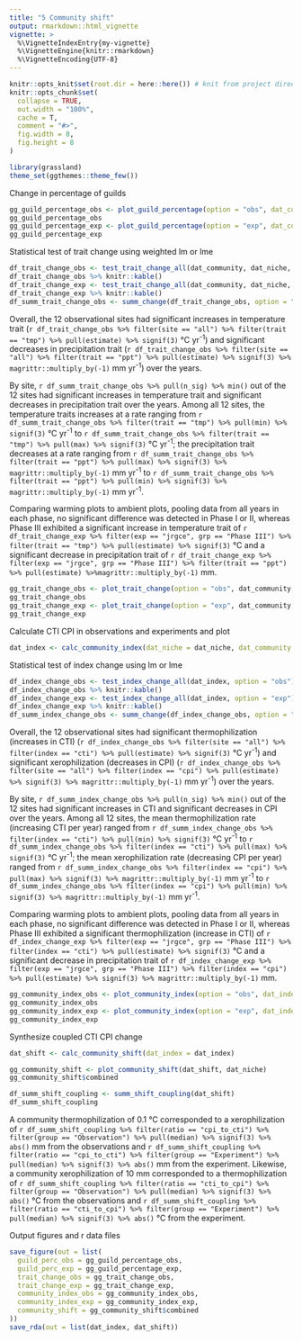 ```yaml
---
title: "5 Community shift"
output: rmarkdown::html_vignette
vignette: >
  %\VignetteIndexEntry{my-vignette}
  %\VignetteEngine{knitr::rmarkdown}
  %\VignetteEncoding{UTF-8}
---
```


```r
knitr::opts_knit$set(root.dir = here::here()) # knit from project directory
knitr::opts_chunk$set(
  collapse = TRUE,
  out.width = "100%",
  cache = T,
  comment = "#>",
  fig.width = 8,
  fig.height = 8
)
```

```r
library(grassland)
theme_set(ggthemes::theme_few())
```

Change in percentage of guilds
```r
gg_guild_percentage_obs <- plot_guild_percentage(option = "obs", dat_community = dat_community)
gg_guild_percentage_obs
gg_guild_percentage_exp <- plot_guild_percentage(option = "exp", dat_community = dat_community)
gg_guild_percentage_exp
```

Statistical test of trait change using weighted lm or lme
```r
df_trait_change_obs <- test_trait_change_all(dat_community, dat_niche, option = "obs")
df_trait_change_obs %>% knitr::kable()
df_trait_change_exp <- test_trait_change_all(dat_community, dat_niche, option = "exp")
df_trait_change_exp %>% knitr::kable()
df_summ_trait_change_obs <- summ_change(df_trait_change_obs, option = "obs")
```

Overall, the 12 observational sites had significant increases in temperature trait (`r df_trait_change_obs %>% filter(site == "all") %>% filter(trait == "tmp") %>% pull(estimate) %>% signif(3)` °C yr^-1^) and significant decreases in precipitation trait (`r df_trait_change_obs %>% filter(site == "all") %>% filter(trait == "ppt") %>% pull(estimate) %>% signif(3) %>% magrittr::multiply_by(-1)` mm yr^-1^) over the years. 

By site, `r df_summ_trait_change_obs %>% pull(n_sig) %>% min()` out of the 12 sites had significant increases in temperature trait and significant decreases in precipitation trait over the years. Among all 12 sites, the temperature traits increases at a rate ranging from `r df_summ_trait_change_obs %>% filter(trait == "tmp") %>% pull(min) %>% signif(3)` °C yr^-1^ to `r df_summ_trait_change_obs %>% filter(trait == "tmp") %>% pull(max) %>% signif(3)` °C yr^-1^; the precipitation trait decreases at a rate ranging from `r df_summ_trait_change_obs %>% filter(trait == "ppt") %>% pull(max) %>% signif(3) %>% magrittr::multiply_by(-1)` mm yr^-1^ to `r df_summ_trait_change_obs %>% filter(trait == "ppt") %>% pull(min) %>% signif(3) %>% magrittr::multiply_by(-1)` mm yr^-1^.

Comparing warming plots to ambient plots, pooling data from all years in each phase, no significant difference was detected in Phase I or II, whereas Phase III exhibited a significant increase in temperature trait of `r df_trait_change_exp %>% filter(exp == "jrgce", grp == "Phase III") %>% filter(trait == "tmp") %>% pull(estimate) %>% signif(3)` °C and a significant decrease in precipitation trait of `r df_trait_change_exp %>% filter(exp == "jrgce", grp == "Phase III") %>% filter(trait == "ppt") %>% pull(estimate) %>%magrittr::multiply_by(-1)` mm.

```r
gg_trait_change_obs <- plot_trait_change(option = "obs", dat_community, dat_niche)
gg_trait_change_obs
gg_trait_change_exp <- plot_trait_change(option = "exp", dat_community, dat_niche)
gg_trait_change_exp
```

Calculate CTI CPI in observations and experiments and plot
```r
dat_index <- calc_community_index(dat_niche = dat_niche, dat_community = dat_community)
```

Statistical test of index change using lm or lme
```r
df_index_change_obs <- test_index_change_all(dat_index, option = "obs")
df_index_change_obs %>% knitr::kable()
df_index_change_exp <- test_index_change_all(dat_index, option = "exp")
df_index_change_exp %>% knitr::kable()
df_summ_index_change_obs <- summ_change(df_index_change_obs, option = "obs")
```

Overall, the 12 observational sites had significant thermophilization (increases in CTI) (`r df_index_change_obs %>% filter(site == "all") %>% filter(index == "cti") %>% pull(estimate) %>% signif(3)` °C yr^-1^) and significant xerophilization (decreases in CPI) (`r df_index_change_obs %>% filter(site == "all") %>% filter(index == "cpi") %>% pull(estimate) %>% signif(3) %>% magrittr::multiply_by(-1)` mm yr^-1^) over the years. 

By site, `r df_summ_index_change_obs %>% pull(n_sig) %>% min()` out of the 12 sites had significant increases in CTI and significant decreases in CPI over the years. Among all 12 sites, the mean thermophilization rate (increasing CTI per year) ranged from `r df_summ_index_change_obs %>% filter(index == "cti") %>% pull(min) %>% signif(3)` °C yr^-1^ to `r df_summ_index_change_obs %>% filter(index == "cti") %>% pull(max) %>% signif(3)` °C yr^-1^; the mean xerophilization rate (decreasing CPI per year) ranged from `r df_summ_index_change_obs %>% filter(index == "cpi") %>% pull(max) %>% signif(3) %>% magrittr::multiply_by(-1)` mm yr^-1^ to `r df_summ_index_change_obs %>% filter(index == "cpi") %>% pull(min) %>% signif(3) %>% magrittr::multiply_by(-1)` mm yr^-1^.

Comparing warming plots to ambient plots, pooling data from all years in each phase, no significant difference was detected in Phase I or II, whereas Phase III exhibited a significant thermophilization (increase in CTI) of `r df_index_change_exp %>% filter(exp == "jrgce", grp == "Phase III") %>% filter(index == "cti") %>% pull(estimate) %>% signif(3)` °C and a significant decrease in precipitation trait of `r df_index_change_exp %>% filter(exp == "jrgce", grp == "Phase III") %>% filter(index == "cpi") %>% pull(estimate) %>% signif(3) %>% magrittr::multiply_by(-1)` mm.

```r
gg_community_index_obs <- plot_community_index(option = "obs", dat_index = dat_index)
gg_community_index_obs
gg_community_index_exp <- plot_community_index(option = "exp", dat_index = dat_index, experiment = "jrgce", treatment = "warming")
gg_community_index_exp
```

Synthesize coupled CTI CPI change
```r
dat_shift <- calc_community_shift(dat_index = dat_index)
```

```r
gg_community_shift <- plot_community_shift(dat_shift, dat_niche)
gg_community_shift$combined
```

```r
df_summ_shift_coupling <- summ_shift_coupling(dat_shift)
df_summ_shift_coupling
```

A community thermophilization of 0.1 °C corresponded to a xerophilization of `r df_summ_shift_coupling %>% filter(ratio == "cpi_to_cti") %>% filter(group == "Observation") %>% pull(median) %>% signif(3) %>% abs()` mm from the observations and `r df_summ_shift_coupling %>% filter(ratio == "cpi_to_cti") %>% filter(group == "Experiment") %>% pull(median) %>% signif(3) %>% abs()` mm from the experiment. Likewise, a community xerophilization of 10 mm corresponded to a thermophilization of `r df_summ_shift_coupling %>% filter(ratio == "cti_to_cpi") %>% filter(group == "Observation") %>% pull(median) %>% signif(3) %>% abs()` °C from the observations and `r df_summ_shift_coupling %>% filter(ratio == "cti_to_cpi") %>% filter(group == "Experiment") %>% pull(median) %>% signif(3) %>% abs()` °C from the experiment.


Output figures and r data files
```r
save_figure(out = list(
  guild_perc_obs = gg_guild_percentage_obs,
  guild_perc_exp = gg_guild_percentage_exp,
  trait_change_obs = gg_trait_change_obs,
  trait_change_exp = gg_trait_change_exp,
  community_index_obs = gg_community_index_obs,
  community_index_exp = gg_community_index_exp,
  community_shift = gg_community_shift$combined
))
save_rda(out = list(dat_index, dat_shift))
```
